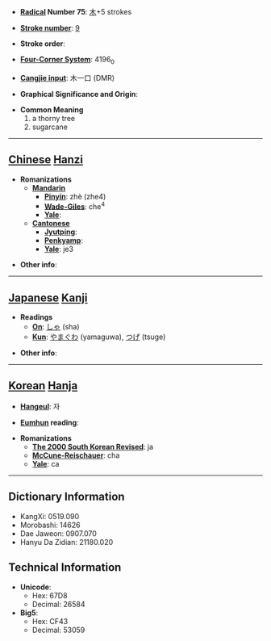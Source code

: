 * '''[[Wiktionary:Chinese radical index| Radical]] Number 75''': [[Wiktionary:Chinese radical index 木|木]]+5 strokes

* '''[[Wiktionary:Chinese total strokes index|Stroke number]]''': [[Wiktionary:Chinese total strokes index 9|9]]

* '''Stroke order''': 

* '''[[Wiktionary:Chinese four corner index|Four-Corner System]]''': 4196<sub>0</sub>

* '''[[Wiktionary:Chinese Cangjie index|Cangjie input]]''': 木一口 (DMR)

* '''Graphical Significance and Origin''': 

* '''Common Meaning'''
*#a thorny tree
*# sugarcane


----

== [[Chinese]] [[Hanzi]] ==

* '''Romanizations'''
** '''[[Mandarin]]'''
*** '''[[Pinyin]]''': zhè (zhe4)
*** '''[[Wade-Giles]]''': che<sup>4</sup>
*** '''[[Yale]]''': 
** '''[[Cantonese]]'''
*** '''[[Jyutping]]''':
*** '''[[Penkyamp]]''': 
*** '''[[Yale]]''': je3

* '''Other info''': 

----

== [[Japanese]] [[Kanji]] ==

* '''Readings'''
** '''[[On]]''': [[しゃ]] (sha)
** '''[[Kun]]''': [[やまぐわ]] (yamaguwa), [[つげ]] (tsuge)

* '''Other info''':  

----

== [[Korean]] [[Hanja]] ==

* '''[[Hangeul]]''': 자

* '''[[Eumhun]] reading''': 

* '''Romanizations'''
** '''[[The 2000 South Korean Revised Romanization|The 2000 South Korean Revised]]''': ja
** '''[[McCune-Reischauer]]''': cha
** '''[[Yale]]''': ca

----

== Dictionary Information ==

* KangXi: 0519.090
* Morobashi: 14626
* Dae Jaweon: 0907.070
* Hanyu Da Zidian: 21180.020

== Technical Information ==

* '''Unicode''':
** Hex: 67D8
** Decimal: 26584
* '''Big5''':
** Hex: CF43
** Decimal: 53059